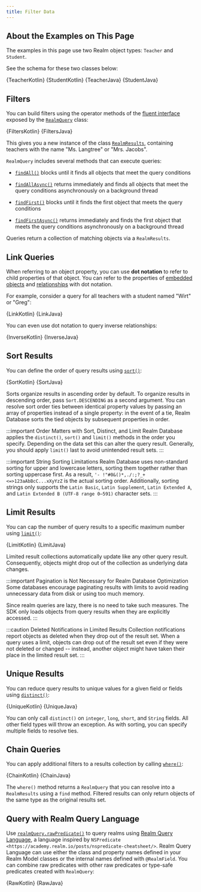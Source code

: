 ```yaml
---
title: Filter Data
---
```


## About the Examples on This Page

The examples in this page use two Realm object types: `Teacher` and
`Student`.

See the schema for these two classes below:

<Tabs groupId="java-sdk-languages">
    <TabItem value="kotlin" label="Kotlin">
        <CodeBlock title="Teacher.kt" language="kotlin">{TeacherKotlin}</CodeBlock>
        <CodeBlock title="Student.kt" language="kotlin">{StudentKotlin}</CodeBlock>
    </TabItem>
    <TabItem value="java" label="Java">
        <CodeBlock title="Teacher.java" language="java">{TeacherJava}</CodeBlock>
        <CodeBlock title="Student.java" language="java">{StudentJava}</CodeBlock>
    </TabItem>
</Tabs>

## Filters

You can build filters using the operator methods of the
[fluent interface](https://en.wikipedia.org/wiki/Fluent_interface)
exposed by the
[`RealmQuery`](https://docs.mongodb.com/realm-sdks/java/latest/io/realm/RealmQuery.html) class:

<Tabs groupId="java-sdk-languages">
    <TabItem value="kotlin" label="Kotlin">
        <CodeBlock language="kotlin">{FiltersKotlin}</CodeBlock>
    </TabItem>
    <TabItem value="java" label="Java">
        <CodeBlock language="java">{FiltersJava}</CodeBlock>
    </TabItem>
</Tabs>

This gives you a new instance of the class [`RealmResults`](https://docs.mongodb.com/realm-sdks/java/latest/io/realm/RealmResults.html),
containing teachers with the name "Ms. Langtree" or "Mrs. Jacobs".

`RealmQuery` includes several methods that can execute queries:

- [`findAll()`](https://docs.mongodb.com/realm-sdks/java/latest/io/realm/RealmQuery.html#findAll--)
  blocks until it finds all objects that meet the query conditions

- [`findAllAsync()`](https://docs.mongodb.com/realm-sdks/java/latest/io/realm/RealmQuery.html#findAllAsync--)
  returns immediately and finds all objects that meet the query
  conditions asynchronously on a background thread

- [`findFirst()`](https://docs.mongodb.com/realm-sdks/java/latest/io/realm/RealmQuery.html#findFirst--)
  blocks until it finds the first object that meets the query conditions

- [`findFirstAsync()`](https://docs.mongodb.com/realm-sdks/java/latest/io/realm/RealmQuery.html#findFirstAsync--)
  returns immediately and finds the first object that meets the query
  conditions asynchronously on a background thread

Queries return a collection of matching
objects via a `RealmResults`.

## Link Queries

When referring to an object property, you can use **dot notation** to refer
to child properties of that object. You can refer to the properties of
[embedded objects](/sdk/java/realm-database/embedded-objects) and
[relationships](/sdk/java/realm-database/relationships)
with dot notation.

For example, consider a query for all teachers with a student named
"Wirt" or "Greg":

<Tabs groupId="java-sdk-languages">
    <TabItem value="kotlin" label="Kotlin">
        <CodeBlock language="kotlin">{LinkKotlin}</CodeBlock>
    </TabItem>
    <TabItem value="java" label="Java">
        <CodeBlock language="java">{LinkJava}</CodeBlock>
    </TabItem>
</Tabs>

You can even use dot notation to query inverse relationships:

<Tabs groupId="java-sdk-languages">
    <TabItem value="kotlin" label="Kotlin">
        <CodeBlock language="kotlin">{InverseKotlin}</CodeBlock>
    </TabItem>
    <TabItem value="java" label="Java">
        <CodeBlock language="java">{InverseJava}</CodeBlock>
    </TabItem>
</Tabs>

## Sort Results

You can define the order of query results using
[`sort()`](https://docs.mongodb.com/realm-sdks/java/latest/io/realm/RealmQuery.html#sort-java.lang.String-):

<Tabs groupId="java-sdk-languages">
    <TabItem value="kotlin" label="Kotlin">
        <CodeBlock language="kotlin">{SortKotlin}</CodeBlock>
    </TabItem>
    <TabItem value="java" label="Java">
        <CodeBlock language="java">{SortJava}</CodeBlock>
    </TabItem>
</Tabs>

Sorts organize results in ascending order by default. To organize results
in descending order, pass `Sort.DESCENDING` as a second argument.
You can resolve sort order ties between identical property values
by passing an array of properties instead of a single property: in the
event of a tie, Realm Database sorts the tied objects by subsequent
properties in order.

:::important Order Matters with Sort, Distinct, and Limit
Realm Database applies the `distinct()`, `sort()` and
`limit()` methods in the order you specify. Depending on the
data set this can alter the query result. Generally, you should
apply `limit()` last to avoid unintended result sets.
:::

:::important String Sorting Limitations
Realm Database uses non-standard sorting for upper and lowercase
letters, sorting them together rather than sorting uppercase first.
As a result, `'- !"#0&()*,./:;?_+<=>123aAbBcC...xXyYzZ` is the
actual sorting order. Additionally, sorting
strings only supports the `Latin Basic`, `Latin Supplement`,
`Latin Extended A`, and `Latin Extended B (UTF-8 range 0–591)`
character sets.
:::

## Limit Results

You can cap the number of query results to a specific maximum number
using [`limit()`](https://docs.mongodb.com/realm-sdks/java/latest/io/realm/RealmQuery.html#limit-long-):

<Tabs groupId="java-sdk-languages">
    <TabItem value="kotlin" label="Kotlin">
        <CodeBlock language="kotlin">{LimitKotlin}</CodeBlock>
    </TabItem>
    <TabItem value="java" label="Java">
        <CodeBlock language="java">{LimitJava}</CodeBlock>
    </TabItem>
</Tabs>

Limited result collections automatically update like any other query
result. Consequently, objects might drop out of the collection as
underlying data changes.

:::important Pagination is Not Necessary for Realm Database Optimization
Some databases encourage paginating results with limits to avoid
reading unnecessary data from disk or using too much memory.

Since realm queries are lazy, there is no need to
take such measures. The SDK only loads objects from query
results when they are explicitly accessed.
:::

:::caution Deleted Notifications in Limited Results
Collection notifications report objects as deleted when they drop out
of the result set. When a query uses a limit, objects can drop out of
the result set even if they were not deleted or changed -- instead, another
object might have taken their place in the limited result set.
:::

## Unique Results

You can reduce query results to unique values for a given field or fields
using [`distinct()`](https://docs.mongodb.com/realm-sdks/java/latest/io/realm/RealmQuery.html#distinct-java.lang.String-):

<Tabs groupId="java-sdk-languages">
    <TabItem value="kotlin" label="Kotlin">
        <CodeBlock language="kotlin">{UniqueKotlin}</CodeBlock>
    </TabItem>
    <TabItem value="java" label="Java">
        <CodeBlock language="java">{UniqueJava}</CodeBlock>
    </TabItem>
</Tabs>

You can only call `distinct()` on `integer`, `long`, `short`, and `String`
fields. All other field types will throw an exception. As with sorting,
you can specify multiple fields to resolve ties.

## Chain Queries

You can apply additional filters to a results collection by calling
[`where()`](https://docs.mongodb.com/realm-sdks/java/latest/io/realm/RealmResults.html#where--):

<Tabs groupId="java-sdk-languages">
    <TabItem value="kotlin" label="Kotlin">
        <CodeBlock language="kotlin">{ChainKotlin}</CodeBlock>
    </TabItem>
    <TabItem value="java" label="Java">
        <CodeBlock language="java">{ChainJava}</CodeBlock>
    </TabItem>
</Tabs>

The `where()` method returns a `RealmQuery` that you can resolve into
a `RealmResults` using a `find` method. Filtered results can only
return objects of the same type as the original results set.

## Query with Realm Query Language

Use [`realmQuery.rawPredicate()`](https://docs.mongodb.com/realm-sdks/java/latest/io/realm/RealmQuery.html#rawPredicate-java.lang.String-) to query
realms using [Realm Query Language](/sdk/java/realm-database/query-language),
a language inspired by
`NSPredicate <https://academy.realm.io/posts/nspredicate-cheatsheet/>`.
Realm Query Language can use either the class and property names defined
in your Realm Model classes or the internal names defined with `@RealmField`.
You can combine raw predicates with other raw predicates or type-safe
predicates created with `RealmQuery`:

<Tabs groupId="java-sdk-languages">
    <TabItem value="kotlin" label="Kotlin">
        <CodeBlock language="kotlin">{RawKotlin}</CodeBlock>
    </TabItem>
    <TabItem value="java" label="Java">
        <CodeBlock language="java">{RawJava}</CodeBlock>
    </TabItem>
</Tabs>
